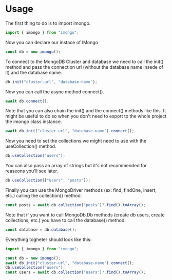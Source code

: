 # Usage

The first thing to do is to import imongo.

```js filename="Import" copy
import { imongo } from "imongo";
```

Now you can declare our instace of IMongo

```js filename="Class instance" copy
const db = new imongo();
```

To connect to the MongoDB Cluster and database we need to call the init() method and pass the connection url (without the database name insede of it) and the database name.

```js filename="Init" copy
db.init("cluster-url", "database-name");
```

Now you can call the async method connect().

```js filename="Connect" copy
await db.connect();
```

Note that you can also chain the init() and the connect() methods like this.
It might be useful to do so when you don't need to export to the whole project the imongo class instance.

```js filename="Init" copy
await db.init("cluster-url", "database-name").connect();
```

Now you need to set the collections we might need to use with the useCollection() method.

```js filename="useCollection" copy
db.useCollection("users");
```

You can also pass an array of strings but it's not recommended for reaseons you'll see later.

```js filename="useCollection with array" copy
db.useCollection(["users", "posts"]);
```

Finally you can use the MongoDriver methods (ex: find, findOne, insert, etc.) calling the collection() method.

```js filename="MongoDriver methods" copy
const posts = await db.collection("posts")?.find().toArray();
```

Note that if you want to call MongoDb.Db methods (create db users, create collections, etc.) you have to call the database() method.

```js filename="Database" copy
const database = db.database();
```

Everything togheter should look like this:
```js filename="Everything"
import { imongo } from "imongo";

const db = new imongo();
await db.init("cluster-url", "database-name").connect();
db.useCollection("users");
const users = await db.collection("users")?.find().toArray();
```
